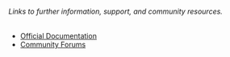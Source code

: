 ###### Links to further information, support, and community resources.

- [Official Documentation](https://docs.quikdb.com)
- [Community Forums](https://chat.whatsapp.com/GBVbv7A8zPeG8F4VUmWMIc)

```